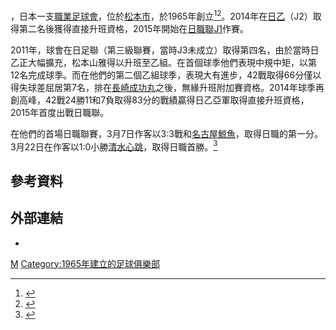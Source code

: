 {{noteTA|G1=足球|G2=JLeague}}
{{Infobox football club
| clubname   = 松本山雅
| image      = Matsumoto Yamaga new crest.jpg
| fullname   = 松本山雅足球會
| nickname   = Ptarmigans, Gans
| founded    = {{Start date and age|1965}}
| ground     = [[松本平广域公园体育场|松本平广域公园体育场]]
| capacity   = 20,396
| chairman   = [[神田文之|神田文之]]
| manager    = [[名波浩|名波浩]]
| league     = [[日本職業足球丙級聯賽|日本職業足球丙級聯賽]]
| season     = 2021
| position   = 日乙，第 22 位（降班）
| website    = http://www.yamaga-fc.com/
| pattern_la1 = _yamaga15h
| pattern_b1  = _yamaga15h
| pattern_ra1 = _yamaga15h
| pattern_sh1 = _white stripes adidas
| pattern_so1 = _3 stripes white
| leftarm1    = FFFFFF
| body1       = FFFFFF
| rightarm1   = FFFFFF
| shorts1     = 004020
| socks1      = 004020
| pattern_la2 = _yamaga15a
| pattern_b2  = _yamaga15a
| pattern_ra2 = _yamaga15a
| pattern_sh2 = _white stripes adidas
| pattern_so2 = _color 3 stripes onwhite
| leftarm2    = FFFFFF
| body2       = FFFFFF
| rightarm2   = FFFFFF
| shorts2     = 960000
| socks2      = FFFFFF
}}
{{nihongo|'''松本山雅足球會''' |松本山雅フットボールクラブ|Matsumoto Yamaga Futtobōru Kurabu，{{lang-en|Matsumoto Yamaga Football Club}}}}，日本一支[[足球俱乐部|職業足球會]]，位於[[松本市|松本市]]，於1965年創立<ref name="officialwebsite">{{cite web|url=http://www.yamaga-fc.com/clubteam/categories/c002.html|title=クラブ概要|work=松本山雅FC|accessdate=2015-03-27|deadurl=yes|archiveurl=https://web.archive.org/web/20150315135703/http://www.yamaga-fc.com/clubteam/categories/c002.html|archivedate=2015-03-15}}</ref><ref>{{cite web|url=http://www.shinmai.co.jp/soccer/2015/02/50-2.html|title=山雅50周年ロゴ完成　創設期のワッペン図案基に|work=信濃毎日新聞|date=2015-02-12|accessdate=2015-03-27|archive-date=2020-09-19|archive-url=https://web.archive.org/web/20200919225452/https://www.shinmai.co.jp/soccer/2015/02/50-2.html|dead-url=no}}</ref>。2014年在[[日本職業足球乙級聯賽|日乙]]（J2）取得第二名後獲得直接升班資格，2015年開始在[[日職聯|日職聯]][[日本職業足球甲級聯賽|J1]]作賽。

2011年，球會在日足聯（第三級聯賽，當時J3未成立）取得第四名，由於當時日乙正大幅擴充，松本山雅得以升班至乙組。在首個球季他們表現中規中矩，以第12名完成球季。而在他們的第二個乙組球季，表現大有進步，42戰取得66分僅以得失球差屈居第7名，排在[[長崎成功丸|長崎成功丸]]之後，無緣升班附加賽資格。2014年球季再創高峰，42戰24勝11和7負取得83分的戰績贏得日乙亞軍取得直接升班資格，2015年首度出戰日職聯。

在他們的首場日職聯賽，3月7日作客以3:3戰和[[名古屋鯨魚|名古屋鯨魚]]，取得日職的第一分。3月22日在作客以1:0小勝[[清水心跳|清水心跳]]，取得日職首勝。<ref>{{cite web|url=http://www.chunichi.co.jp/article/nagano/20150323/CK2015032302000023.html|title=念願の初勝利、歓喜に揺れる　Ｊ１・松本山雅|author=林修史|work=中日新聞|date=2015-03-23|accessdate=2015-03-27}}{{dead link|date=2018年3月 |bot=InternetArchiveBot |fix-attempted=yes }}</ref>

== 參考資料 ==
{{reflist}}

== 外部連結 ==
* {{Official|http://www.yamaga-fc.com}}

{{日本職業足球聯賽}}

[[Category:日本足球俱樂部|M]]
[[Category:1965年建立的足球俱樂部|Category:1965年建立的足球俱樂部]]